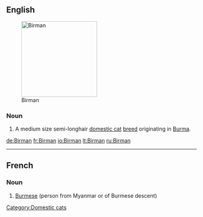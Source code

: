 ==English==
[[Image:Minerva-25.jpg|thumb|200px|Birman]]
===Noun===
{{en-noun|s|-|sg=[[Birman]]}}

#A medium size semi-longhair [[domestic cat]] [[breed]] originating in [[Burma]].

{{wikipedia|Birman}}
{{commonscat|Birman}}

[[Category:Domestic cats]]

[[de:Birman]]
[[fr:Birman]]
[[io:Birman]]
[[lt:Birman]]
[[ru:Birman]]

----
{{rfc-auto|sort languages}}
==French==

===Noun===
{{infl|fr|noun|g=m}}

# [[Burmese]] (person from Myanmar or of Burmese descent)

{{tbot entry|French|Burmese|2009|May|fr}}